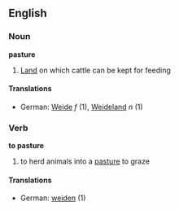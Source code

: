==English==
===Noun===
'''pasture'''
# [[Land]] on which cattle can be kept for feeding
====Translations====
*German: [[Weide]] ''f'' (1), [[Weideland]] ''n'' (1)
===Verb===
'''to pasture'''
# to herd animals into a [[pasture]] to graze
====Translations====
*German: [[weiden]] (1)